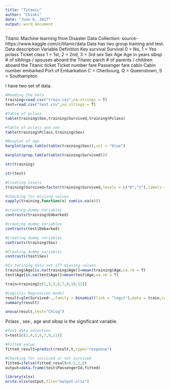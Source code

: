---
title: "Titanic"
author: "Chinki"
date: "June 6, 2017"
output: word_document
---
Titanic Machine learning from Disaster
Data Collection: source-https://www.kaggle.com/c/titanic/data Data has two group training and test. Data description Variable Definition Key survival Survival 0 = No, 1 = Yes pclass Ticket class 1 = 1st, 2 = 2nd, 3 = 3rd sex Sex Age Age in years
sibsp # of siblings / spouses aboard the Titanic
parch # of parents / children aboard the Titanic
ticket Ticket number
fare Passenger fare
cabin Cabin number
embarked Port of Embarkation C = Cherbourg, Q = Queenstown, S = Southampton

I have two set of data. 
```{r}
#Reading the data
training=read.csv("train.csv",na.strings = T)
test=read.csv("test.csv",na.strings = T)
```
```{r}
#Table of pclass 
table(training$Sex,training$Survived,training$Pclass)
```
```{r}
#Table of pclass and sex
table(training$Pclass,training$Sex)
```
```{r}
#Boxplot of age
barplot(prop.table(table(training$Sex)),col = "blue")
```
```{r}
barplot(prop.table(table(training$Survived)))
```

```{r}
str(training)
```
```{r}
str(test)
```
```{r}
#Creating levels 
training$Survived=factor(training$Survived,levels = c("0","1"),labels = c("survived","notsurvived"))
```
```{r}
#checking for missing values 
sapply(training,function(x) sum(is.na(x)))
```
```{r}
#creating dummy Variables
contrasts(training$Embarked)
```
```{r}
#creating dummy Variables
contrasts(test$Embarked)
```

```{r}
#Creating dummy variables 
contrasts(training$Sex)
```
```{r}
#Creating dummy variables 
contrasts(test$Sex)
```

```{r}
#In tarining data set 177 missing values
training$Age[is.na(training$Age)]=mean(training$Age,na.rm = T)
test$Age[is.na(test$Age)]=mean(test$Age,na.rm = T)
```
```{r}
train=training[c(2,3,5,6,7,8,10,12)]
```
```{r}
#Logistic Regression model
result=glm(Survived~.,family = binomial(link = "logit"),data = train,control = list(maxit = 1500))
summary(result)
```
```{r}
anova(result,test="Chisq")
```
Pclass , sex , age and sibsp is the significant variable.
```{r}
#Test data selection
t=test[c(2,4,5,6,7,9,11)]
```
```{r}
#Fitted value
fitted_result=predict(result,t,type="response")
```
```{r}
#Checking for survived or not survived 
fitted=ifelse(fitted_result>0.5,1,0)
output=data.frame(test$PassengerId,fitted)
```
```{r}
library(xlsx)
write.xlsx(output,file="output.xlsx")

```





